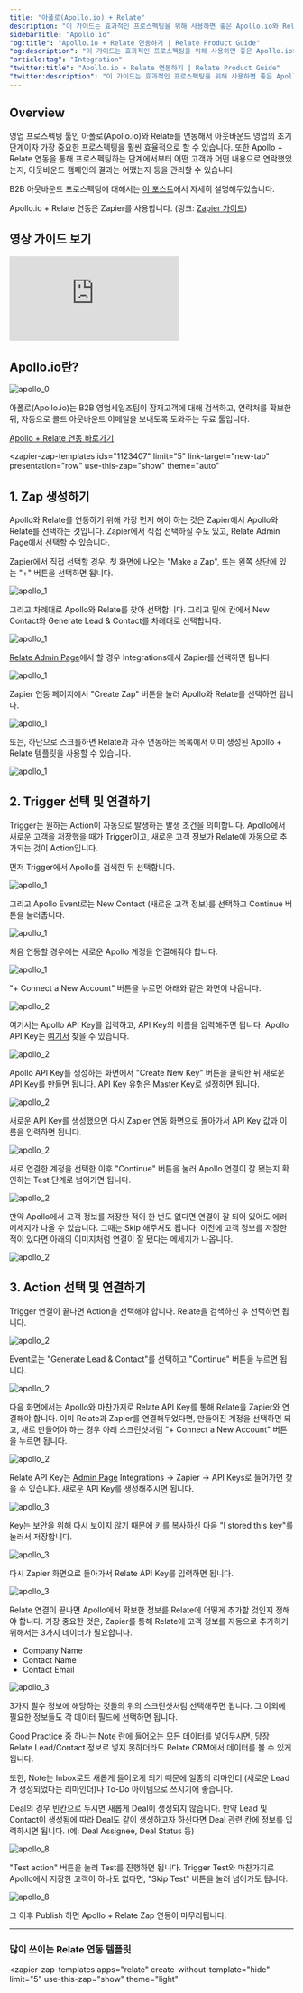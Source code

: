 ```yaml
---
title: "아폴로(Apollo.io) + Relate"
description: "이 가이드는 효과적인 프로스펙팅을 위해 사용하면 좋은 Apollo.io와 Relate을 연동하는 방법에 대해 설명합니다."
sidebarTitle: "Apollo.io"
"og:title": "Apollo.io + Relate 연동하기 | Relate Product Guide"
"og:description": "이 가이드는 효과적인 프로스펙팅을 위해 사용하면 좋은 Apollo.io와 Relate을 연동하는 방법에 대해 설명합니다."
"article:tag": "Integration"
"twitter:title": "Apollo.io + Relate 연동하기 | Relate Product Guide"
"twitter:description": "이 가이드는 효과적인 프로스펙팅을 위해 사용하면 좋은 Apollo.io와 Relate을 연동하는 방법에 대해 설명합니다."
---
```


<script
  type="module"
  src="https://cdn.zapier.com/packages/partner-sdk/v0/zapier-elements/zapier-elements.esm.js"
></script>

<link
  rel="stylesheet"
  href="https://cdn.zapier.com/packages/partner-sdk/v0/zapier-elements/zapier-elements.css"
/>

## Overview

영업 프로스펙팅 툴인 아폴로(Apollo.io)와 Relate를 연동해서 아웃바운드 영업의 초기 단계이자 가장 중요한 프로스펙팅을 훨씬 효율적으로 할 수 있습니다. 또한 Apollo + Relate 연동을 통해 프로스펙팅하는 단계에서부터 어떤 고객과 어떤 내용으로 연락했었는지, 아웃바운드 캠페인의 결과는 어땠는지 등을 관리할 수 있습니다.

B2B 아웃바운드 프로스펙팅에 대해서는 [이 포스트](https://www.relate.kr/blog/how-to-run-an-effective-outbound-sales-process)에서 자세히 설명해두었습니다.

Apollo.io + Relate 연동은 Zapier를 사용합니다. (링크: [Zapier 가이드](/setup/zapier-integration/what-is-zapier))

## 영상 가이드 보기

<div
  style={{
    position: "relative",
    paddingBottom: "69.74664679582713%",
    height: 0,
  }}
>
  <iframe
    src="https://www.loom.com/embed/52efb48849a3462191927bb34f5f8424"
    frameborder="0"
    webkitAllowFullScreen
    mozallowFullScreen
    allowFullScreen
    style={{
      position: "absolute",
      top: 0,
      left: 0,
      width: "100%",
      height: "100%",
    }}
  ></iframe>
</div>

## Apollo.io란?

![apollo_0](/images/integrations/apollo_0.png)

아폴로(Apollo.io)는 B2B 영업세일즈팀이 잠재고객에 대해 검색하고, 연락처를 확보한 뒤, 자동으로 콜드 아웃바운드 이메일을 보내도록 도와주는 무료 툴입니다.

[Apollo + Relate 연동 바로가기](https://zapier.com/app/editor/template/1123407)

<zapier-zap-templates
ids="1123407"
limit="5"
link-target="new-tab"
presentation="row"
use-this-zap="show"
theme="auto"

> </zapier-zap-templates>

## 1. Zap 생성하기

Apollo와 Relate를 연동하기 위해 가장 먼저 해야 하는 것은 Zapier에서 Apollo와 Relate를 선택하는 것입니다. Zapier에서 직접 선택하실 수도 있고, Relate Admin Page에서 선택할 수 있습니다.

Zapier에서 직접 선택할 경우, 첫 화면에 나오는 "Make a Zap", 또는 왼쪽 상단에 있는 "+" 버튼을 선택하면 됩니다.

![apollo_1](/images/integrations/zapier_main.png)

그리고 차례대로 Apollo와 Relate를 찾아 선택합니다. 그리고 밑에 칸에서 New Contact와 Generate Lead & Contact를 차례대로 선택합니다.

![apollo_1](/images/integrations/apollo_1.png)

[Relate Admin Page](https://admin.relate.so)에서 할 경우 Integrations에서 Zapier를 선택하면 됩니다.

![apollo_1](/images/integrations/relate_zapier_integration.png)

Zapier 연동 페이지에서 "Create Zap" 버튼을 눌러 Apollo와 Relate를 선택하면 됩니다.

![apollo_1](/images/integrations/relate_zapier_create.png)

또는, 하단으로 스크롤하면 Relate과 자주 연동하는 목록에서 이미 생성된 Apollo + Relate 템플릿을 사용할 수 있습니다.

![apollo_1](/images/integrations/relate_zapier_apollo.png)

## 2. Trigger 선택 및 연결하기

Trigger는 원하는 Action이 자동으로 발생하는 발생 조건을 의미합니다. Apollo에서 새로운 고객을 저장했을 때가 Trigger이고, 새로운 고객 정보가 Relate에 자동으로 추가되는 것이 Action입니다.

먼저 Trigger에서 Apollo를 검색한 뒤 선택합니다.

![apollo_1](/images/integrations/zapier_apollo_trigger_search.png)

그리고 Apollo Event로는 New Contact (새로운 고객 정보)를 선택하고 Continue 버튼을 눌러줍니다.

![apollo_1](/images/integrations/zapier_apollo_event.png)

처음 연동할 경우에는 새로운 Apollo 계정을 연결해줘야 합니다.

![apollo_1](/images/integrations/zapier_apollo_create_account.png)

"+ Connect a New Account" 버튼을 누르면 아래와 같은 화면이 나옵니다.

![apollo_2](/images/integrations/zapier_apollo_apikey.png)

여기서는 Apollo API Key를 입력하고, API Key의 이름을 입력해주면 됩니다. Apollo API Key는 [여기서](https://developer.apollo.io/keys/) 찾을 수 있습니다.

![apollo_2](/images/integrations/apollo_create_apikey.png)

Apollo API Key를 생성하는 화면에서 "Create New Key" 버튼을 클릭한 뒤 새로운 API Key를 만들면 됩니다. API Key 유형은 Master Key로 설정하면 됩니다.

![apollo_2](/images/integrations/apollo_apikey.png)

새로운 API Key를 생성했으면 다시 Zapier 연동 화면으로 돌아가서 API Key 값과 이름을 입력하면 됩니다.

![apollo_2](/images/integrations/zapier_apollo_apikey2.png)

새로 연결한 계정을 선택한 이후 "Continue" 버튼을 눌러 Apollo 연결이 잘 됐는지 확인하는 Test 단계로 넘어가면 됩니다.

![apollo_2](/images/integrations/zapier_apollo_connect_account.png)

만약 Apollo에서 고객 정보를 저장한 적이 한 번도 없다면 연결이 잘 되어 있어도 에러 메세지가 나올 수 있습니다. 그때는 Skip 해주셔도 됩니다. 이전에 고객 정보를 저장한 적이 있다면 아래의 이미지처럼 연결이 잘 됐다는 메세지가 나옵니다.

![apollo_2](/images/integrations/zapier_apollo_test_trigger_successful.png)

## 3. Action 선택 및 연결하기

Trigger 연결이 끝나면 Action을 선택해야 합니다. Relate을 검색하신 후 선택하면 됩니다.

![apollo_2](/images/integrations/zapier_relate.png)

Event로는 "Generate Lead & Contact"를 선택하고 "Continue" 버튼을 누르면 됩니다.

![apollo_2](/images/integrations/zapier_relate_action.png)

다음 화면에서는 Apollo와 마찬가지로 Relate API Key를 통해 Relate을 Zapier와 연결해야 합니다. 이미 Relate과 Zapier를 연결해두었다면, 만들어진 계정을 선택하면 되고, 새로 만들어야 하는 경우 아래 스크린샷처럼 "+ Connect a New Account" 버튼을 누르면 됩니다.

![apollo_2](/images/integrations/zapier_relate_apikey_connect.png)

Relate API Key는 [Admin Page](https://admin.relate.so/) Integrations → Zapier → API Keys로 들어가면 찾을 수 있습니다. 새로운 API Key를 생성해주시면 됩니다.

![apollo_3](/images/integrations/relate_apikey_generate.png)

Key는 보안을 위해 다시 보이지 않기 때문에 키를 복사하신 다음 "I stored this key"를 눌러서 저장합니다.

![apollo_3](/images/integrations/relate_apikey_generate2.png)

다시 Zapier 화면으로 돌아가서 Relate API Key를 입력하면 됩니다.

![apollo_3](/images/integrations/zapier_relate_api_connect.png)

Relate 연결이 끝나면 Apollo에서 확보한 정보를 Relate에 어떻게 추가할 것인지 정해야 합니다. 가장 중요한 것은, Zapier를 통해 Relate에 고객 정보를 자동으로 추가하기 위해서는 3가지 데이터가 필요합니다.

- Company Name
- Contact Name
- Contact Email

![apollo_3](/images/integrations/zapier_relate_action_setups.png)

3가지 필수 정보에 해당하는 것들의 위의 스크린샷처럼 선택해주면 됩니다. 그 이외에 필요한 정보들도 각 데이터 필드에 선택하면 됩니다.

Good Practice 중 하나는 Note 란에 들어오는 모든 데이터를 넣어두시면, 당장 Relate Lead/Contact 정보로 넣지 못하더라도 Relate CRM에서 데이터를 볼 수 있게 됩니다.

또한, Note는 Inbox로도 새롭게 들어오게 되기 때문에 일종의 리마인더 (새로운 Lead가 생성되었다는 리마인더)나 To-Do 아이템으로 쓰시기에 좋습니다.

Deal의 경우 빈칸으로 두시면 새롭게 Deal이 생성되지 않습니다. 만약 Lead 및 Contact이 생성됨에 따라 Deal도 같이 생성하고자 하신다면 Deal 관련 칸에 정보를 입력하시면 됩니다. (예: Deal Assignee, Deal Status 등)

![apollo_8](/images/integrations/zapier_relate_action_setups2.png)

"Test action" 버튼을 눌러 Test를 진행하면 됩니다. Trigger Test와 마찬가지로 Apollo에서 저장한 고객이 하나도 없다면, "Skip Test" 버튼을 눌러 넘어가도 됩니다.

![apollo_8](/images/integrations/apollo_8.png)

그 이후 Publish 하면 Apollo + Relate Zap 연동이 마무리됩니다.

---

### 많이 쓰이는 Relate 연동 템플릿

<zapier-zap-templates
apps="relate"
create-without-template="hide"
limit="5"
use-this-zap="show"
theme="light"

> </zapier-zap-templates>
